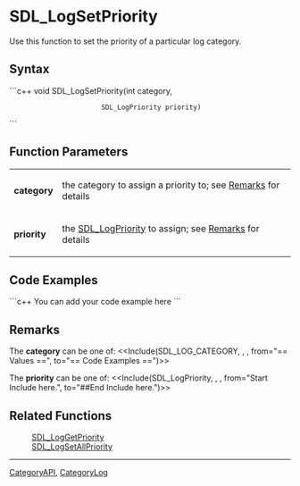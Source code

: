 <!-- pragma section-numbers off -->
<!-- pragma camelcase off -->

= SDL_LogSetPriority =
Use this function to set the priority of a particular log category.


== Syntax ==
```c++
void SDL_LogSetPriority(int             category,
                        SDL_LogPriority priority)
```

== Function Parameters ==
{|
|'''category'''
|the category to assign a priority to; see [[#category|Remarks]] for details
|-
|'''priority'''
|the [[SDL_LogPriority]] to assign; see [[#priority|Remarks]] for details
|}

== Code Examples ==
```c++
You can add your code example here
```

== Remarks ==
<span id="category"></span>
The '''category''' can be one of:
<<Include(SDL_LOG_CATEGORY, , , from="== Values ==", to="== Code Examples ==")>>

<span id="priority"></span>
The '''priority''' can be one of:
<<Include(SDL_LogPriority, , , from="Start Include here.", to="##End Include here.")>>


== Related Functions ==
:[[SDL_LogGetPriority]]
:[[SDL_LogSetAllPriority]]

----
[[CategoryAPI]], [[CategoryLog]]
